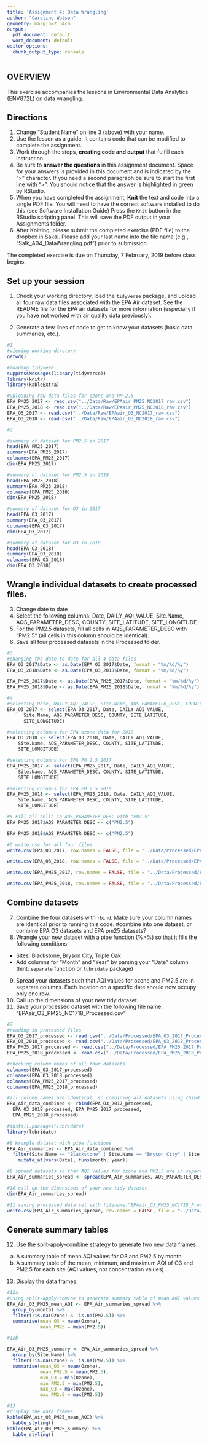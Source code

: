 ```yaml
---
title: 'Assignment 4: Data Wrangling'
author: "Caroline Watson"
geometry: margin=2.54cm
output:
  pdf_document: default
  word_document: default
editor_options:
  chunk_output_type: console
---
```


## OVERVIEW

This exercise accompanies the lessons in Environmental Data Analytics (ENV872L) on data wrangling. 

## Directions
1. Change "Student Name" on line 3 (above) with your name.
2. Use the lesson as a guide. It contains code that can be modified to complete the assignment.
3. Work through the steps, **creating code and output** that fulfill each instruction.
4. Be sure to **answer the questions** in this assignment document.
Space for your answers is provided in this document and is indicated by the ">" character.
If you need a second paragraph be sure to start the first line with ">".
You should notice that the answer is highlighted in green by RStudio. 
6. When you have completed the assignment, **Knit** the text and code into a single PDF file.
You will need to have the correct software installed to do this (see Software Installation Guide)
Press the `Knit` button in the RStudio scripting panel.
This will save the PDF output in your Assignments folder.
8. After Knitting, please submit the completed exercise (PDF file) to the dropbox in Sakai. Please add your last name into the file name (e.g., "Salk_A04_DataWrangling.pdf") prior to submission.

The completed exercise is due on Thursday, 7 February, 2019 before class begins.

## Set up your session 
1. Check your working directory, load the `tidyverse` package, and upload all four raw data files associated with the EPA Air dataset. See the README file for the EPA air datasets for more information (especially if you have not worked with air quality data previously). 

2. Generate a few lines of code to get to know your datasets (basic data summaries, etc.).

```r
#1
#viewing working dirctory
getwd()

#loading tidyvere
suppressMessages(library(tidyverse))
library(knitr)
library(kableExtra)

#uploading raw data files for ozone and PM 2.5
EPA_PM25_2017 <- read.csv("../Data/Raw/EPAair_PM25_NC2017_raw.csv")
EPA_PM25_2018 <- read.csv("../Data/Raw/EPAair_PM25_NC2018_raw.csv")
EPA_O3_2017 <- read.csv("../Data/Raw/EPAair_O3_NC2017_raw.csv")
EPA_O3_2018 <- read.csv("../Data/Raw/EPAair_O3_NC2018_raw.csv")

#2

#summary of dataset for PM2.5 in 2017
head(EPA_PM25_2017)
summary(EPA_PM25_2017)
colnames(EPA_PM25_2017)
dim(EPA_PM25_2017)

#summary of dataset for PM2.5 in 2018
head(EPA_PM25_2018)
summary(EPA_PM25_2018)
colnames(EPA_PM25_2018)
dim(EPA_PM25_2018)

#summary of dataset for O3 in 2017
head(EPA_O3_2017)
summary(EPA_O3_2017)
colnames(EPA_O3_2017)
dim(EPA_O3_2017)

#summary of dataset for O3 in 2018
head(EPA_O3_2018)
summary(EPA_O3_2018)
colnames(EPA_O3_2018)
dim(EPA_O3_2018)

```

## Wrangle individual datasets to create processed files.
3. Change date to date
4. Select the following columns: Date, DAILY_AQI_VALUE, Site.Name, AQS_PARAMETER_DESC, COUNTY, SITE_LATITUDE, SITE_LONGITUDE
5. For the PM2.5 datasets, fill all cells in AQS_PARAMETER_DESC with "PM2.5" (all cells in this column should be identical).
6. Save all four processed datasets in the Processed folder.

```r
#3
#changing the date to date for all 4 data files
EPA_O3_2017$Date <- as.Date(EPA_O3_2017$Date, format = "%m/%d/%y")
EPA_O3_2018$Date <- as.Date(EPA_O3_2018$Date, format = "%m/%d/%y")

EPA_PM25_2017$Date <- as.Date(EPA_PM25_2017$Date, format = "%m/%d/%y")
EPA_PM25_2018$Date <- as.Date(EPA_PM25_2018$Date, format = "%m/%d/%y")

#4
#selecting Date, DAILY_AQI_VALUE, Site.Name, AQS_PARAMETER_DESC, COUNTY, SITE_LATITUDE, SITE_LONGITUDE
EPA_O3_2017 <- select(EPA_O3_2017, Date, DAILY_AQI_VALUE, 
      Site.Name, AQS_PARAMETER_DESC, COUNTY, SITE_LATITUDE, 
      SITE_LONGITUDE)

#selecting columns for EPA ozone data for 2018
EPA_O3_2018 <- select(EPA_O3_2018, Date, DAILY_AQI_VALUE, 
    Site.Name, AQS_PARAMETER_DESC, COUNTY, SITE_LATITUDE, 
    SITE_LONGITUDE)

#selecting columns for EPA PM 2.5 2017
EPA_PM25_2017 <- select(EPA_PM25_2017, Date, DAILY_AQI_VALUE, 
    Site.Name, AQS_PARAMETER_DESC, COUNTY, SITE_LATITUDE, 
    SITE_LONGITUDE)

#selecting columns for EPA PM 2.5 2018
EPA_PM25_2018 <- select(EPA_PM25_2018, Date, DAILY_AQI_VALUE, 
    Site.Name, AQS_PARAMETER_DESC, COUNTY, SITE_LATITUDE, 
    SITE_LONGITUDE)

#5 Fill all cells in AQS_PARAMETER_DESC with "PM2.5"
EPA_PM25_2017$AQS_PARAMETER_DESC <- c("PM2.5")

EPA_PM25_2018$AQS_PARAMETER_DESC <- c("PM2.5")

#6 write.csv for all four files
write.csv(EPA_O3_2017, row.names = FALSE, file = "../Data/Processed/EPA_O3_2017_Processed.csv")

write.csv(EPA_O3_2018, row.names = FALSE, file = "../Data/Processed/EPA_O3_2018_Processed.csv")

write.csv(EPA_PM25_2017, row.names = FALSE, file = "../Data/Processed/EPA_PM25_2017_Processed.csv")

write.csv(EPA_PM25_2018, row.names = FALSE, file = "../Data/Processed/EPA_PM25_2018_Processed.csv")
```


## Combine datasets
7. Combine the four datasets with `rbind`. Make sure your column names are identical prior to running this code.  #combine into one dataset, or combine EPA O3 datasets and EPA pm25 datasets?
8. Wrangle your new dataset with a pipe function (%>%) so that it fills the following conditions: 

* Sites: Blackstone, Bryson City, Triple Oak
* Add columns for "Month" and "Year" by parsing your "Date" column (hint: `separate` function or `lubridate` package)

9. Spread your datasets such that AQI values for ozone and PM2.5 are in separate columns. Each location on a specific date should now occupy only one row.
10. Call up the dimensions of your new tidy dataset.
11. Save your processed dataset with the following file name: "EPAair_O3_PM25_NC1718_Processed.csv"

```r
#7
#reading in processed files
EPA_O3_2017_processed <- read.csv("../Data/Processed/EPA_O3_2017_Processed.csv")
EPA_O3_2018_processed <- read.csv("../Data/Processed/EPA_O3_2018_Processed.csv")
EPA_PM25_2017_processed <- read.csv("../Data/Processed/EPA_PM25_2017_Processed.csv")
EPA_PM25_2018_processed <- read.csv("../Data/Processed/EPA_PM25_2018_Processed.csv")

#checking column names of all four datasets
colnames(EPA_O3_2017_processed)
colnames(EPA_O3_2018_processed)
colnames(EPA_PM25_2017_processed)
colnames(EPA_PM25_2018_processed)

#all column names are identical, so combining all datasets using rbind
EPA_Air_data_combined <- rbind(EPA_O3_2017_processed, 
  EPA_O3_2018_processed, EPA_PM25_2017_processed, 
  EPA_PM25_2018_processed)

#install.packages(lubridate)
library(lubridate)

#8 Wrangle dataset with pipe functions 
EPA_Air_summaries <- EPA_Air_data_combined %>%
  filter(Site.Name == "Blackstone" | Site.Name == "Bryson City" | Site.Name == "Triple Oak") %>%
    mutate_at(vars(Date), funs(month, year)) 

#9 spread datasets so that AQI values for ozone and PM2.5 are in seperate columns
EPA_Air_summaries_spread <- spread(EPA_Air_summaries, AQS_PARAMETER_DESC, DAILY_AQI_VALUE)

#10 call up the dimensions of your new tidy dataset
dim(EPA_Air_summaries_spread)

#11 saving processed data set with filename:"EPAair_O3_PM25_NC1718_Processed.csv"
write.csv(EPA_Air_summaries_spread, row.names = FALSE, file = "../Data/Processed/EPAair_O3_PM25_NC1718_Processed.csv")

```


## Generate summary tables
12. Use the split-apply-combine strategy to generate two new data frames: 
a. A summary table of mean AQI values for O3 and PM2.5 by month
b. A summary table of the mean, minimum, and maximum AQI of O3 and PM2.5 for each site (AQI values, not concentration values)
13. Display the data frames.

```r
#12a
#using split-apply-comine to generate summary table of mean AQI values for O3 and PM2.5 by month
EPA_Air_O3_PM25_mean_AQI <- EPA_Air_summaries_spread %>%
  group_by(month) %>%
  filter(!is.na(Ozone) & !is.na(PM2.5)) %>%
  summarise(mean_O3 = mean(Ozone), 
            mean_PM25 = mean(PM2.5))

#12b

EPA_Air_O3_PM25_summary <- EPA_Air_summaries_spread %>%
  group_by(Site.Name) %>%
  filter(!is.na(Ozone) & !is.na(PM2.5)) %>%
  summarise(mean_O3 = mean(Ozone), 
            mean_PM2.5 = mean(PM2.5), 
            min_O3 = min(Ozone),
            min_PM2.5 = min(PM2.5), 
            max_O3 = max(Ozone), 
            max_PM2.5 = max(PM2.5))

#13 
#display the data frames
kable(EPA_Air_O3_PM25_mean_AQI) %>%
  kable_styling()
kable(EPA_Air_O3_PM25_summary) %>%
  kable_styling()

```


